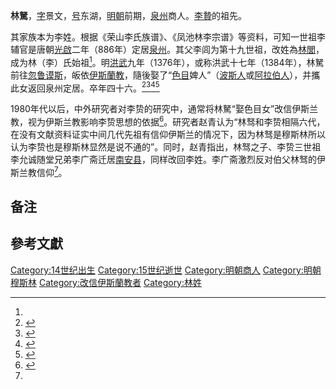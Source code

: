 '''林駑'''，[[表字|字]]景文，[[号|号]]东湖{{efn|name=ab2}}，[[明朝|明朝]]前期，[[泉州_(景云)|泉州]]商人{{efn|name=ab1}}{{efn|name=ab2}}。[[李贄|李贄]]的祖先。

其家族本为李姓。根据《荣山李氏族谱》、《凤池林李宗谱》等资料，可知一世祖李辅官是唐朝[[光啟|光啟]]二年（886年）定居[[泉州_(景云)|泉州]]。其父李闾为第十九世祖，改姓為[[林閭|林閭]]，成为林（李）氏始祖<ref name=aa1/>{{Rp|5}}。明[[洪武|洪武]]九年（1376年）{{efn|name=ab1|赵青文章中《荣山李氏族谱》的记载<ref name=aa1/>{{Rp|5}}：“驽字景文，东湖长子，航吴泛越，为泉巨商。洪武丙辰九年，奉命发舶西洋，娶色目人，逐习其俗，终身不革。今子孙蕃衍，犹不去其异教[……]恐后世子孙，仍袭其弊者，以特严戒之云尔[……]”。}}，或称洪武十七年（1384年）{{efn|name=ab2|赵青文章中《凤池林李宗谱》的记载<ref name=aa1/>{{Rp|5}}：“公讳驽，字景文，号东湖，始祖睦斋公长子也。为泉巨商。洪武十七年，奉命发航西洋，忽鲁谟斯等教不一，为事不谐，行年三十，遂从其教，受戒于举清净寺教门，号顺天之民。就娶色目婢人归于家，卒年四十六。吾宗七世以上，犹葬用槨，其祖谐此乎？然而肇分林李之派，其隙亦开于此矣。”}}，林駑前往[[忽鲁谟斯|忽鲁谟斯]]，皈依[[伊斯蘭教|伊斯蘭教]]，隨後娶了“[[色目人|色目]]婢人”（[[波斯人|波斯人]]或[[阿拉伯人|阿拉伯人]]），并攜此女返回泉州定居。卒年四十六{{efn|name=ab2}}。<ref>{{cite book|url=http://books.google.com/books?id=067On0JgItAC&pg=PA817&dq=ch'ang+fond+persian+girl&hl=en&ei=5wEsTJesKMT_lgfR5KHnCQ&sa=X&oi=book_result&ct=result&resnum=10&ved=0CFwQ6AEwCQ#v=onepage&q=li%20nu%20married%20an%20arab%20or%20persian%20girl&f=false|title=A-L, Volumes 1-2|author=Association for Asian studies (Ann Arbor;Michigan)|year=1976|publisher=Columbia University Press|location=|page=817|isbn=0-231-03801-1|accessdate=2010-06-29|archive-date=2020-06-09|archive-url=https://web.archive.org/web/20200609053742/https://books.google.com/books?id=067On0JgItAC&pg=PA817&dq=ch%27ang+fond+persian+girl&hl=en&ei=5wEsTJesKMT_lgfR5KHnCQ&sa=X&oi=book_result&ct=result&resnum=10&ved=0CFwQ6AEwCQ#v=onepage&q=li%20nu%20married%20an%20arab%20or%20persian%20girl&f=false|dead-url=no}}</ref><ref name="Chen">{{cite web|url=http://www.iranicaonline.org/articles/chinese-iranian-vii|title=CHINESE-IRANIAN RELATIONS vii. Persian Settlements in Southeastern China during the T'ang, Sung, and Yuan Dynasties|last=Chen|first=Da-Sheng|publisher=Encyclopedia Iranica|accessdate=2010-06-28|archive-date=2011-04-29|archive-url=https://web.archive.org/web/20110429174424/http://www.iranicaonline.org/articles/chinese-iranian-vii|dead-url=no}}</ref><ref>{{cite book|url=http://books.google.com/books?id=l6TVhvYLaEwC&pg=PA495&dq=li+nu+persian+girl&hl=en&ei=kw8sTKShEsP7lwespayLCg&sa=X&oi=book_result&ct=result&resnum=1&ved=0CDMQ6AEwAA#v=onepage&q=li%20nu%20persian%20girl&f=false|title=Science and civilisation in China, Volume 4|author=Joseph Needham|year=1971|publisher=Cambridge University Press|location=|page=495|isbn=0-521-07060-0|accessdate=2010-06-29|archive-date=2020-06-12|archive-url=https://web.archive.org/web/20200612185727/https://books.google.com/books?id=l6TVhvYLaEwC&pg=PA495&dq=li+nu+persian+girl&hl=en&ei=kw8sTKShEsP7lwespayLCg&sa=X&oi=book_result&ct=result&resnum=1&ved=0CDMQ6AEwAA#v=onepage&q=li%20nu%20persian%20girl&f=false|dead-url=no}}</ref><ref>{{cite book|url=http://books.google.com/books?id=067On0JgItAC&pg=PA817&dq=He+writes:+%22Li+Nu+Hg+who+was+at+Ormuz+in+1337,+married+an+Arab+or+Persian+girl+and+adopted+Islam&hl=en&ei=mk1TTbu8PIP7lweU0N2hCg&sa=X&oi=book_result&ct=result&resnum=1&ved=0CCcQ6AEwAA#v=onepage&q=He%20writes%3A%20%22Li%20Nu%20Hg%20who%20was%20at%20Ormuz%20in%201337%2C%20married%20an%20Arab%20or%20Persian%20girl%20and%20adopted%20Islam&f=false|title=Dictionary of Ming biography, 1368-1644|author=Association for Asian Studies. Ming Biographical History Project Committee, Luther Carrington Goodrich, Chao-ying Fang|year=1976|publisher=Columbia University Press|location=|page=817|isbn=0-231-03801-1|accessdate=February 9, 2011|archive-date=2020-06-12|archive-url=https://web.archive.org/web/20200612185739/https://books.google.com/books?id=067On0JgItAC&pg=PA817&dq=He+writes:+%22Li+Nu+Hg+who+was+at+Ormuz+in+1337,+married+an+Arab+or+Persian+girl+and+adopted+Islam&hl=en&ei=mk1TTbu8PIP7lweU0N2hCg&sa=X&oi=book_result&ct=result&resnum=1&ved=0CCcQ6AEwAA#v=onepage&q=He%20writes%3A%20%22Li%20Nu%20Hg%20who%20was%20at%20Ormuz%20in%201337%2C%20married%20an%20Arab%20or%20Persian%20girl%20and%20adopted%20Islam&f=false|dead-url=no}}</ref>

1980年代以后，中外研究者对李贽的研究中，通常将林駑“娶色目女”改信伊斯兰教，视为伊斯兰教影响李贽思想的依据<ref name="aa1">{{cite thesis|url=https://www.zhangqiaokeyan.com/academic-degree-domestic_mphd_thesis/020314305419.html|chapter=|title=迷雾中的真实——辨析李贽与伊斯兰教有无确切关系|format=|author=赵青|degree=硕士|accessdate=2021-04-30|year=2015|publisher=上海师范大学|quote=|language=Zh-hans|archive-date=2021-05-01|archive-url=https://web.archive.org/web/20210501093030/https://www.zhangqiaokeyan.com/academic-degree-domestic_mphd_thesis/020314305419.html|dead-url=no}}</ref>{{Rp|3}}。研究者赵青认为“林驽和李贽相隔六代，在没有文献资料证实中间几代先祖有信仰伊斯兰的情况下，因为林驽是穆斯林所以认为李贽也是穆斯林显然是说不通的”。同时，赵青指出，林驽之子、李贽三世祖李允诚随堂兄弟李广斋迁居[[南安县|南安县]]，同样改回李姓。李广斋激烈反对伯父林驽的伊斯兰教信仰<ref name=aa1/>{{Rp|11、12}}。

== 备注 ==

{{notelist}}

== 參考文獻==
{{Reflist}}

{{DEFAULTSORT:Lin, Nu}}
[[Category:14世纪出生|Category:14世纪出生]]
[[Category:15世纪逝世|Category:15世纪逝世]]
[[Category:明朝商人|Category:明朝商人]]
[[Category:明朝穆斯林|Category:明朝穆斯林]]
[[Category:改信伊斯蘭教者|Category:改信伊斯蘭教者]]
[[Category:林姓|Category:林姓]]